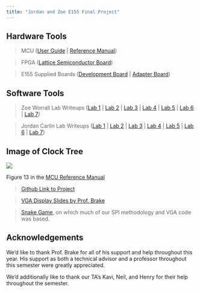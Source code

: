 ```yaml
---
title: "Jordan and Zoe E155 Final Project"
---
```


## Hardware Tools

> MCU ([User Guide](https://www.st.com/resource/en/datasheet/stm32l432kc.pdf) | [Reference Manual](https://www.st.com/resource/en/reference_manual/rm0394-stm32l41xxx42xxx43xxx44xxx45xxx46xxx-advanced-armbased-32bit-mcus-stmicroelectronics.pdf))\

> FPGA ([Lattice Semiconductor Board](https://www.google.com/url?sa=t&source=web&rct=j&opi=89978449&url=https://www.latticesemi.com/-/media/LatticeSemi/Documents/DataSheets/iCE/FPGA-DS-02008-2-0-iCE40-UltraPlus-Family-Data-Sheet.ashx%3Fdocument_id%3D51968&ved=2ahUKEwjo_6n_k5qKAxUyPEQIHVmdB-wQFnoECB0QAQ&usg=AOvVaw32SICrlvohwKNVHOv_RlZg))\

> E155 Supplied Boards ([Development Board](https://hmc-e155.github.io/assets/doc/E155%20Development%20Board%20Schematic.pdf) | [Adapter Board](https://hmc-e155.github.io/assets/doc/E155%20Breadboard%20Adapter%20Schematic.pdf))


## Software Tools

> Zoe Worrall Lab Writeups ([Lab 1](https://zoe-worrall.github.io/e155_labs/projects/e-155_website/labs/lab1/lab1.html) | [Lab 2](https://zoe-worrall.github.io/e155_labs/projects/e-155_website/labs/lab2/lab2.html) | [Lab 3](https://zoe-worrall.github.io/e155_labs/projects/e-155_website/labs/lab3/lab3.html) | [Lab 4](https://zoe-worrall.github.io/e155_labs/projects/e-155_website/labs/lab4/lab4.html) | [Lab 5](https://zoe-worrall.github.io/e155_labs/projects/e-155_website/labs/lab5/lab5.html) | [Lab 6](https://zoe-worrall.github.io/e155_labs/projects/e-155_website/labs/lab6/lab6.html) | [Lab 7](https://zoe-worrall.github.io/e155_labs/projects/e-155_website/labs/lab7/lab7.html))

> Jordan Carlin Lab Writeups ([Lab 1](https://jordancarlin.github.io/hmc-e155-portfolio/labs/lab1/lab1.html) | [Lab 2](https://jordancarlin.github.io/hmc-e155-portfolio/labs/lab2/lab2.html) | [Lab 3](https://jordancarlin.github.io/hmc-e155-portfolio/labs/lab3/lab3.html) | [Lab 4](https://jordancarlin.github.io/hmc-e155-portfolio/labs/lab4/lab4.html) | [Lab 5](https://jordancarlin.github.io/hmc-e155-portfolio/labs/lab5/lab5.html) | [Lab 6](https://jordancarlin.github.io/hmc-e155-portfolio/labs/lab6/lab6.html) | [Lab 7](https://jordancarlin.github.io/hmc-e155-portfolio/labs/lab7/lab7.html))

::: {.callout-note collapse="true"}
## Image of Clock Tree

![](./mcu_images/clockTree.png)

Figure 13 in the [MCU Reference Manual](https://www.st.com/resource/en/reference_manual/rm0394-stm32l41xxx42xxx43xxx44xxx45xxx46xxx-advanced-armbased-32bit-mcus-stmicroelectronics.pdf)
:::

> [Github Link to Project](https://hmc-e155.github.io/final-project-portfolio/)

> [VGA Display Slides by Prof. Brake](https://hmc-e155.github.io/lecture/slides/lecture-15-slides.pdf)

> [Snake Game](https://dherreravicioso.github.io/e155snakevga/), on which much of our SPI methodology and VGA code was based.

## Acknowledgements

We'd like to thank Prof. Brake for all of his support and help throughout this year. His support as both a technical advisor and a professor throughout this semester were greatly appreciated.

We'd additionally like to thank our TA's Kavi, Neil, and Henry for their help throughout the semester.